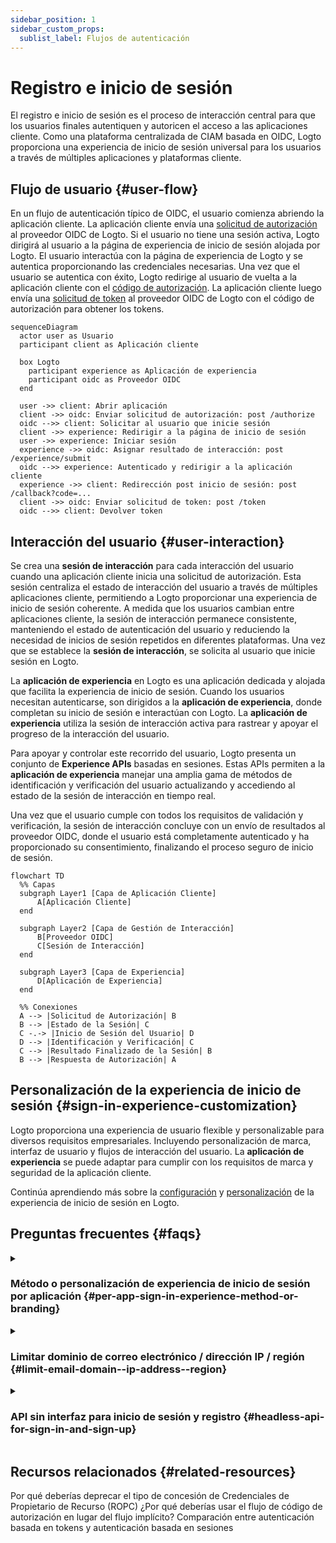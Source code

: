 ```yaml
---
sidebar_position: 1
sidebar_custom_props:
  sublist_label: Flujos de autenticación
---
```


# Registro e inicio de sesión

El registro e inicio de sesión es el proceso de interacción central para que los usuarios finales autentiquen y autoricen el acceso a las aplicaciones cliente. Como una plataforma centralizada de CIAM basada en OIDC, Logto proporciona una experiencia de inicio de sesión universal para los usuarios a través de múltiples aplicaciones y plataformas cliente.

## Flujo de usuario \{#user-flow}

En un flujo de autenticación típico de OIDC, el usuario comienza abriendo la aplicación cliente. La aplicación cliente envía una [solicitud de autorización](https://auth.wiki/authorization-request) al proveedor OIDC de Logto. Si el usuario no tiene una sesión activa, Logto dirigirá al usuario a la página de experiencia de inicio de sesión alojada por Logto. El usuario interactúa con la página de experiencia de Logto y se autentica proporcionando las credenciales necesarias. Una vez que el usuario se autentica con éxito, Logto redirige al usuario de vuelta a la aplicación cliente con el [código de autorización](https://auth.wiki/authorization-code-flow#how-does-authorization-code-flow-work). La aplicación cliente luego envía una [solicitud de token](https://auth.wiki/token-request) al proveedor OIDC de Logto con el código de autorización para obtener los tokens.

```mermaid
sequenceDiagram
  actor user as Usuario
  participant client as Aplicación cliente

  box Logto
    participant experience as Aplicación de experiencia
    participant oidc as Proveedor OIDC
  end

  user ->> client: Abrir aplicación
  client ->> oidc: Enviar solicitud de autorización: post /authorize
  oidc -->> client: Solicitar al usuario que inicie sesión
  client ->> experience: Redirigir a la página de inicio de sesión
  user ->> experience: Iniciar sesión
  experience ->> oidc: Asignar resultado de interacción: post /experience/submit
  oidc -->> experience: Autenticado y redirigir a la aplicación cliente
  experience ->> client: Redirección post inicio de sesión: post /callback?code=...
  client ->> oidc: Enviar solicitud de token: post /token
  oidc -->> client: Devolver token
```

## Interacción del usuario \{#user-interaction}

Se crea una **sesión de interacción** para cada interacción del usuario cuando una aplicación cliente inicia una solicitud de autorización. Esta sesión centraliza el estado de interacción del usuario a través de múltiples aplicaciones cliente, permitiendo a Logto proporcionar una experiencia de inicio de sesión coherente. A medida que los usuarios cambian entre aplicaciones cliente, la sesión de interacción permanece consistente, manteniendo el estado de autenticación del usuario y reduciendo la necesidad de inicios de sesión repetidos en diferentes plataformas. Una vez que se establece la **sesión de interacción**, se solicita al usuario que inicie sesión en Logto.

La **aplicación de experiencia** en Logto es una aplicación dedicada y alojada que facilita la experiencia de inicio de sesión. Cuando los usuarios necesitan autenticarse, son dirigidos a la **aplicación de experiencia**, donde completan su inicio de sesión e interactúan con Logto. La **aplicación de experiencia** utiliza la sesión de interacción activa para rastrear y apoyar el progreso de la interacción del usuario.

Para apoyar y controlar este recorrido del usuario, Logto presenta un conjunto de **Experience APIs** basadas en sesiones. Estas APIs permiten a la **aplicación de experiencia** manejar una amplia gama de métodos de identificación y verificación del usuario actualizando y accediendo al estado de la sesión de interacción en tiempo real.

Una vez que el usuario cumple con todos los requisitos de validación y verificación, la sesión de interacción concluye con un envío de resultados al proveedor OIDC, donde el usuario está completamente autenticado y ha proporcionado su consentimiento, finalizando el proceso seguro de inicio de sesión.

```mermaid
flowchart TD
  %% Capas
  subgraph Layer1 [Capa de Aplicación Cliente]
      A[Aplicación Cliente]
  end

  subgraph Layer2 [Capa de Gestión de Interacción]
      B[Proveedor OIDC]
      C[Sesión de Interacción]
  end

  subgraph Layer3 [Capa de Experiencia]
      D[Aplicación de Experiencia]
  end

  %% Conexiones
  A --> |Solicitud de Autorización| B
  B --> |Estado de la Sesión| C
  C -.-> |Inicio de Sesión del Usuario| D
  D --> |Identificación y Verificación| C
  C --> |Resultado Finalizado de la Sesión| B
  B --> |Respuesta de Autorización| A
```

## Personalización de la experiencia de inicio de sesión \{#sign-in-experience-customization}

Logto proporciona una experiencia de usuario flexible y personalizable para diversos requisitos empresariales. Incluyendo personalización de marca, interfaz de usuario y flujos de interacción del usuario. La **aplicación de experiencia** se puede adaptar para cumplir con los requisitos de marca y seguridad de la aplicación cliente.

Continúa aprendiendo más sobre la [configuración](/end-user-flows/sign-up-and-sign-in/sign-up) y [personalización](/customization) de la experiencia de inicio de sesión en Logto.

## Preguntas frecuentes \{#faqs}

<details>
  <summary>

### Método o personalización de experiencia de inicio de sesión por aplicación \{#per-app-sign-in-experience-method-or-branding}

</summary>

Para aplicaciones u organizaciones que requieren **interfaces de inicio de sesión** distintas, Logto admite la personalización de [marca específica de la aplicación](/customization/match-your-brand#app-specific-branding) y [marca específica de la organización](/customization/match-your-brand#organization-specific-branding).

Si necesitas ofrecer diferentes **métodos de inicio de sesión** según el tipo de usuario o sitio, simplemente utiliza [parámetros de autenticación](/end-user-flows/authentication-parameters) (por ejemplo, `first_screen` y `direct_sign_in`) para dirigir a los usuarios a una página de usuario final con opciones de inicio de sesión personalizadas.

</details>
<details>
  <summary>

### Limitar dominio de correo electrónico / dirección IP / región \{#limit-email-domain--ip-address--region}

</summary>

Para el control de acceso basado en atributos, por ejemplo, limitar el inicio de sesión basado en el dominio de correo electrónico, dirección IP o región, puedes usar la función de [Reclamos de token personalizados](/developers/custom-token-claims/) en Logto para rechazar o permitir solicitudes de autorización basadas en los atributos del usuario.

</details>
<details>
  <summary>

### API sin interfaz para inicio de sesión y registro \{#headless-api-for-sign-in-and-sign-up}

</summary>

Actualmente, Logto no proporciona una API sin interfaz para el inicio de sesión y registro. Sin embargo, puedes traer tu propia interfaz de inicio de sesión utilizando la opción [Trae tu propia interfaz](/customization/bring-your-ui/) para personalizar la experiencia de inicio de sesión y registro.

</details>

## Recursos relacionados \{#related-resources}

<Url href="https://blog.logto.io/deprecated-ropc-grant-type">
  Por qué deberías deprecar el tipo de concesión de Credenciales de Propietario de Recurso (ROPC)
</Url>

<Url href="https://blog.logto.io/implicit-flow-is-dead">
  ¿Por qué deberías usar el flujo de código de autorización en lugar del flujo implícito?
</Url>

<Url href="https://blog.logto.io/token-based-authentication-vs-session-based-authentication">
  Comparación entre autenticación basada en tokens y autenticación basada en sesiones
</Url>